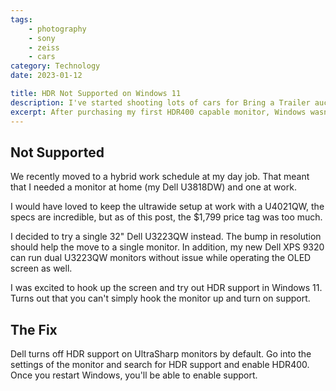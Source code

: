 ```yaml
---
tags:
    - photography
    - sony
    - zeiss
    - cars
category: Technology
date: 2023-01-12

title: HDR Not Supported on Windows 11
description: I've started shooting lots of cars for Bring a Trailer auctions. That means I'm in need of a lens upgrade!
excerpt: After purchasing my first HDR400 capable monitor, Windows wasn't recognizing HDR support. Turns out there's an easy fix for Dell monitors.
---
```



## Not Supported

We recently moved to a hybrid work schedule at my day job. That meant that I needed a monitor at home (my Dell U3818DW) and one at work.

I would have loved to keep the ultrawide setup at work with a U4021QW, the specs are incredible, but as of this post, the $1,799 price tag was too much.

I decided to try a single 32" Dell U3223QW instead. The bump in resolution should help the move to a single monitor. In addition, my new Dell XPS 9320 can run dual U3223QW monitors without issue while operating the OLED screen as well.

I was excited to hook up the screen and try out HDR support in Windows 11. Turns out that you can't simply hook the monitor up and turn on support.

## The Fix

Dell turns off HDR support on UltraSharp monitors by default. Go into the settings of the monitor and search for HDR support and enable HDR400. Once you restart Windows, you'll be able to enable support.
